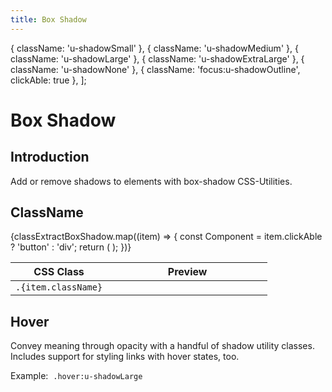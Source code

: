 ```yaml
---
title: Box Shadow
---
```


  { className: 'u-shadowSmall' },
  { className: 'u-shadowMedium' },
  { className: 'u-shadowLarge' },
  { className: 'u-shadowExtraLarge' },
  { className: 'u-shadowNone' },
  { className: 'focus:u-shadowOutline', clickAble: true },
];

# Box Shadow

## Introduction

Add or remove shadows to elements with box-shadow CSS-Utilities.

## ClassName
<table className="Table Table--layoutFixed u-backgroundWhite u-textDark u-border u-borderTopNone">
  <thead>
    <tr>
      <th>CSS Class</th>
      <th width="240">Preview</th>
    </tr>
  </thead>
  <tbody>
    {classExtractBoxShadow.map((item) => {
      const Component = item.clickAble ? 'button' : 'div';
      return (
        <tr key={item.index}>
          <td className="u-textNoWrap">
            <code>.{item.className}</code>
          </td>
          <td className="u-positionRelative u-paddingExtraSmall u-flex">
            <Component
              className={classNames(
                'u-marginExtraSmall u-paddingVerticalSmall u-backgroundOpaline u-sizeFill',
                item.clickAble && 'u-border',
                item.className && item.className
              )}
            />
          </td>
        </tr>
      );
    })}
  </tbody>
</table>

## Hover

Convey meaning through opacity with a handful of shadow utility classes. Includes support for styling links with hover states, too.

Example: &nbsp;<code className="hover:u-shadowLarge">.hover:u-shadowLarge</code>
